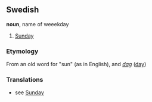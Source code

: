 ==Swedish==
'''noun''', name of weeekday
#[[Sunday]]
===Etymology===
From an old word for "sun" (as in English), and ''[[dag]]'' ([[day]])
===Translations===
*see [[Sunday]]